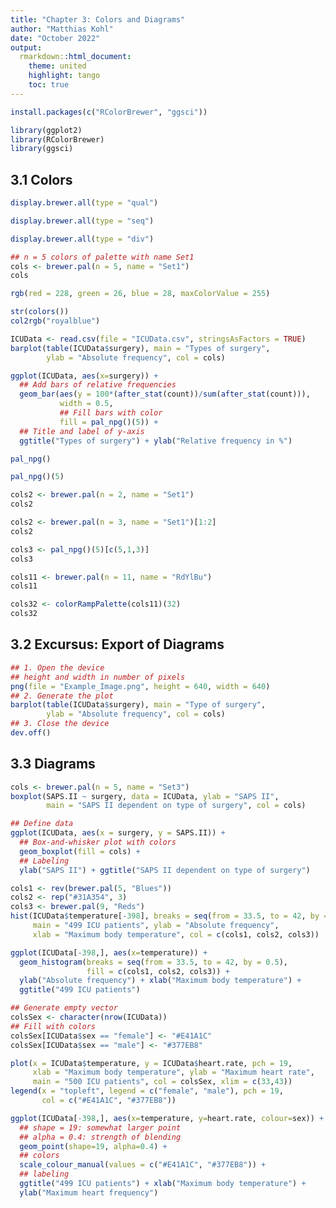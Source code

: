 ```yaml
---
title: "Chapter 3: Colors and Diagrams"
author: "Matthias Kohl"
date: "October 2022"
output:
  rmarkdown::html_document:
    theme: united
    highlight: tango
    toc: true
---
```



```r
install.packages(c("RColorBrewer", "ggsci"))
```


```r
library(ggplot2)
library(RColorBrewer)
library(ggsci)
```


## 3.1 Colors

```r
display.brewer.all(type = "qual")
```


```r
display.brewer.all(type = "seq")
```


```r
display.brewer.all(type = "div")
```


```r
## n = 5 colors of palette with name Set1
cols <- brewer.pal(n = 5, name = "Set1")
cols
```


```r
rgb(red = 228, green = 26, blue = 28, maxColorValue = 255)
```


```r
str(colors())
col2rgb("royalblue")
```


```r
ICUData <- read.csv(file = "ICUData.csv", stringsAsFactors = TRUE)
barplot(table(ICUData$surgery), main = "Types of surgery",
        ylab = "Absolute frequency", col = cols)
```


```r
ggplot(ICUData, aes(x=surgery)) +
  ## Add bars of relative frequencies
  geom_bar(aes(y = 100*(after_stat(count))/sum(after_stat(count))), 
           width = 0.5,
           ## Fill bars with color
           fill = pal_npg()(5)) +
  ## Title and label of y-axis
  ggtitle("Types of surgery") + ylab("Relative frequency in %")
```


```r
pal_npg()
```


```r
pal_npg()(5)
```


```r
cols2 <- brewer.pal(n = 2, name = "Set1")
cols2
```


```r
cols2 <- brewer.pal(n = 3, name = "Set1")[1:2]
cols2
```


```r
cols3 <- pal_npg()(5)[c(5,1,3)]
cols3
```


```r
cols11 <- brewer.pal(n = 11, name = "RdYlBu")
cols11
```


```r
cols32 <- colorRampPalette(cols11)(32)
cols32
```


## 3.2 Excursus: Export of Diagrams

```r
## 1. Open the device
## height and width in number of pixels
png(file = "Example_Image.png", height = 640, width = 640)
## 2. Generate the plot
barplot(table(ICUData$surgery), main = "Type of surgery",
        ylab = "Absolute frequency", col = cols)
## 3. Close the device
dev.off()
```


## 3.3 Diagrams

```r
cols <- brewer.pal(n = 5, name = "Set3")
boxplot(SAPS.II ~ surgery, data = ICUData, ylab = "SAPS II",
        main = "SAPS II dependent on type of surgery", col = cols)
```


```r
## Define data
ggplot(ICUData, aes(x = surgery, y = SAPS.II)) +
  ## Box-and-whisker plot with colors
  geom_boxplot(fill = cols) +
  ## Labeling
  ylab("SAPS II") + ggtitle("SAPS II dependent on type of surgery")
```


```r
cols1 <- rev(brewer.pal(5, "Blues"))
cols2 <- rep("#31A354", 3)
cols3 <- brewer.pal(9, "Reds")
hist(ICUData$temperature[-398], breaks = seq(from = 33.5, to = 42, by = 0.5),
     main = "499 ICU patients", ylab = "Absolute frequency",
     xlab = "Maximum body temperature", col = c(cols1, cols2, cols3))
```


```r
ggplot(ICUData[-398,], aes(x=temperature)) +
  geom_histogram(breaks = seq(from = 33.5, to = 42, by = 0.5), 
                 fill = c(cols1, cols2, cols3)) +
  ylab("Absolute frequency") + xlab("Maximum body temperature") +
  ggtitle("499 ICU patients")
```


```r
## Generate empty vector
colsSex <- character(nrow(ICUData))
## Fill with colors
colsSex[ICUData$sex == "female"] <- "#E41A1C"
colsSex[ICUData$sex == "male"] <- "#377EB8"
```


```r
plot(x = ICUData$temperature, y = ICUData$heart.rate, pch = 19,
     xlab = "Maximum body temperature", ylab = "Maximum heart rate",
     main = "500 ICU patients", col = colsSex, xlim = c(33,43))
legend(x = "topleft", legend = c("female", "male"), pch = 19,
       col = c("#E41A1C", "#377EB8"))
```


```r
ggplot(ICUData[-398,], aes(x=temperature, y=heart.rate, colour=sex)) +
  ## shape = 19: somewhat larger point
  ## alpha = 0.4: strength of blending
  geom_point(shape=19, alpha=0.4) +
  ## colors
  scale_colour_manual(values = c("#E41A1C", "#377EB8")) +
  ## labeling
  ggtitle("499 ICU patients") + xlab("Maximum body temperature") +
  ylab("Maximum heart frequency")
```
